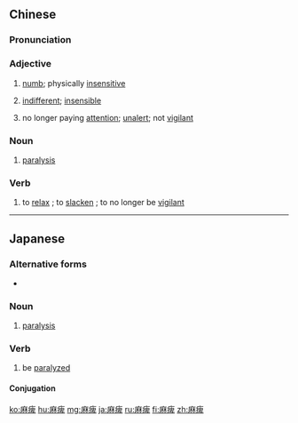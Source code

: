 {{also|麻痹}}
==Chinese==
{{zh-forms|s=麻痹|t2=麻痹|t3=痲痺|t4=痲痹}}

===Pronunciation===
{{zh-pron
|m=mábì
|c=maa4 bei3
|h=pfs=mà-pi
|mn=bâ-pì
|ma=y
|cat=a,n,v
}}

===Adjective===
{{zh-adj}}

# [[numb]]; physically [[insensitive]]
# {{lb|zh|figurative}} [[indifferent]]; [[insensible]]
# {{lb|zh|figurative}} no longer paying [[attention]]; [[unalert]]; not [[vigilant]]

===Noun===
{{zh-noun}}

# {{lb|zh|pathology}} [[paralysis]]

===Verb===
{{zh-verb}}

# to [[relax]] {{gloss|one's guard}}; to [[slacken]] {{gloss|one's alertness}}; to no longer be [[vigilant]]

{{zh-cat|Advanced}}

----

==Japanese==
{{ja-kanjitab|ま|ひ|yomi=o}}

===Alternative forms===
* {{l|ja|痲痺}}

===Noun===
{{ja-noun|まひ}}

# [[paralysis]]

===Verb===
{{ja-verb-suru|まひ}}

# be [[paralyzed]]

====Conjugation====
{{ja-suru|まひ}}

[[ko:麻痺]]
[[hu:麻痺]]
[[mg:麻痺]]
[[ja:麻痺]]
[[ru:麻痺]]
[[fi:麻痺]]
[[zh:麻痺]]